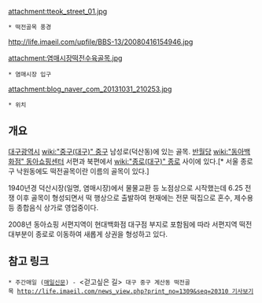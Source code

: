 attachment:tteok_street_01.jpg

 * 떡전골목 풍경

http://life.imaeil.com/upfile/BBS-13/20080416154946.jpg


attachment:염매시장떡전수육골목.jpg

 * 염매시장 입구


attachment:blog_naver_com_20131031_210253.jpg
 
 * 위치
 
== 개요 ==
[[대구광역시]] [[wiki:"중구(대구)" 중구]] 남성로(덕산동)에 있는 골목. [[반월당]] [[wiki:"동아백화점" 동아쇼핑센터]] 서편과 북편에서 [[wiki:"종로(대구)" 종로]] 사이에 있다.[* 서울 종로구 낙원동에도 떡전골목이란 이름의 골목이 있다.]

1940년경 덕산시장(일명, 염매시장)에서 물물교환 등 노점상으로 시작했는데 6․25 전쟁 이후 골목이 형성되면서 떡 행상으로 출발하여 현재에는 전문 떡집으로 혼수, 제수용 등 종합음식 상가로 영업중이다. 

2008년 동아쇼핑 서편지역이 현대백화점 대구점 부지로 포함됨에 따라 서편지역 떡전 대부분이 종로로 이동하여 새롭게 상권을 형성하고 있다. 

== 참고 링크 ==

 * 주간매일 ([[매일신문]]) - <걷고싶은 길> 대구 중구 계산동 떡전골목 [[http://life.imaeil.com/news_view.php?print_no=1309&seq=20310 기사보기]]

